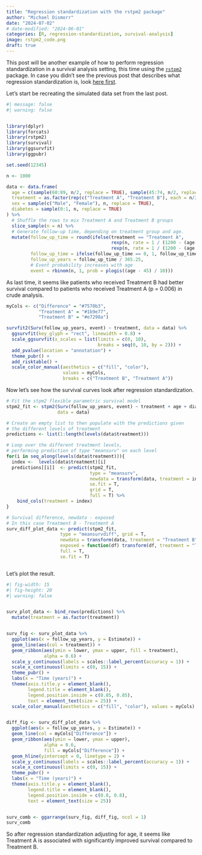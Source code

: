 ```yaml
---
title: "Regression standardization with the rstpm2 package"
author: "Michael Dismorr"
date: "2024-07-02"
# date-modified: "2024-06-01"
categories: [R, regression-standardization, survival-analysis]
image: rstpm2_code.png
draft: true
---
```


This post will be another example of how to perform regression standardization in a survival analysis setting, this time using the [`rstpm2`](https://cran.r-project.org/package=rstpm2) package. In case you didn't see the previous post that describes what regression standardization is, look [here first](../regression-standardization-with-mexhaz/index.qmd). 

Let's start be recreating the simulated data set from the last post.

```r
#| message: false
#| warning: false


library(dplyr)
library(forcats)
library(rstpm2)
library(survival)
library(ggsurvfit)
library(ggpubr)

set.seed(12345)

n <- 1000

data <- data.frame(
  age = c(sample(60:89, n/2, replace = TRUE), sample(45:74, n/2, replace = TRUE)),
  treatment = as.factor(rep(c("Treatment A", "Treatment B"), each = n/2)),
  sex = sample(c("Male", "Female"), n, replace = TRUE),
  diabetes = sample(0:1, n, replace = TRUE)
) %>%
  # Shuffle the rows to mix Treatment A and Treatment B groups
  slice_sample(n = n) %>%
  # Generate follow-up time, depending on treatment group and age. 
  mutate(follow_up_time = round(ifelse(treatment == "Treatment A",
                                       rexp(n, rate = 1 / (1200 - (age - 45) * 4)),
                                       rexp(n, rate = 1 / (1200 - (age - 45) * 8)))),
         follow_up_time = ifelse(follow_up_time == 0, 1, follow_up_time), 
         follow_up_years = follow_up_time / 365.25,
         # Event probability increases with age
         event = rbinom(n, 1, prob = plogis((age - 45) / 10)))

```

As last time, it seems like patients who received Treatment B had better survival compared to patients who received Treatment A (p = 0.006) in crude analysis.

```r

myCols <- c("Difference" = "#7570b3", 
            "Treatment A" = "#1b9e77", 
            "Treatment B" = "#e7298a")

survfit2(Surv(follow_up_years, event) ~ treatment, data = data) %>% 
  ggsurvfit(key_glyph = "rect", linewidth = 0.8) + 
  scale_ggsurvfit(x_scales = list(limits = c(0, 10), 
                                  breaks = seq(0, 10, by = 2))) + 
  add_pvalue(location = "annotation") + 
  theme_pubr() + 
  add_risktable() + 
  scale_color_manual(aesthetics = c("fill", "color"), 
                     values = myCols, 
                     breaks = c("Treatment B", "Treatment A"))


```

Now let's see how the survival curves look after regression standardization.


```r
# Fit the stpm2 flexible parametric survival model
stpm2_fit <- stpm2(Surv(follow_up_years, event) ~ treatment + age + diabetes, 
                   data = data)

# Create an empty list to then populate with the predictions given
# the different levels of treatment
predictions <- list(1:length(levels(data$treatment)))

# Loop over the different treatment levels, 
# performing prediction of type "meansurv" on each level
for(i in seq_along(levels(data$treatment))){
  index <-  levels(data$treatment)[i] 
  predictions[[i]]  <- predict(stpm2_fit, 
                               type = "meansurv", 
                               newdata = transform(data, treatment = index), 
                               se.fit = T, 
                               grid = T, 
                               full = T) %>% 
    bind_cols(treatment = index)
}

# Survival difference, newdata - exposed
# In this case Treatment B - Treatment A
surv_diff_plot_data <- predict(stpm2_fit, 
                    type = "meansurvdiff", grid = T, 
                    newdata = transform(data, treatment = "Treatment B"), 
                    exposed = function(df) transform(df, treatment = "Treatment A"), 
                    full = T, 
                    se.fit = T)



```


Let's plot the result. 

```r
#| fig-width: 15
#| fig-height: 20
#| warning: false


surv_plot_data <- bind_rows(predictions) %>% 
  mutate(treatment = as.factor(treatment))


surv_fig <- surv_plot_data %>% 
  ggplot(aes(x = follow_up_years, y = Estimate)) +
  geom_line(aes(col = treatment)) +
  geom_ribbon(aes(ymin = lower, ymax = upper, fill = treatment), 
              alpha = 0.6) +
  scale_y_continuous(labels = scales::label_percent(accuracy = 1)) +
  scale_x_continuous(limits = c(0, 15)) + 
  theme_pubr() +
  labs(x = "Time (years)") +
  theme(axis.title.y = element_blank(),
        legend.title = element_blank(),
        legend.position.inside = c(0.85, 0.85),
        text = element_text(size = 25)) +
  scale_color_manual(aesthetics = c("fill", "color"), values = myCols)


diff_fig <- surv_diff_plot_data %>% 
  ggplot(aes(x = follow_up_years, y = Estimate)) +
  geom_line(col = myCols["Difference"]) +
  geom_ribbon(aes(ymin = lower, ymax = upper), 
              alpha = 0.6, 
              fill = myCols["Difference"]) +
  geom_hline(yintercept = 0, linetype = 2) +
  scale_y_continuous(labels = scales::label_percent(accuracy = 1)) +
  scale_x_continuous(limits = c(0, 15)) + 
  theme_pubr() +
  labs(x = "Time (years)") +
  theme(axis.title.y = element_blank(),
        legend.title = element_blank(),
        legend.position.inside = c(0.8, 0.8),
        text = element_text(size = 25))


surv_comb <- ggarrange(surv_fig, diff_fig, ncol = 1)
surv_comb
```
So after regression standardization adjusting for age, it seems like Treatment A is associated with significantly improved survival compared to Treatment B. 
